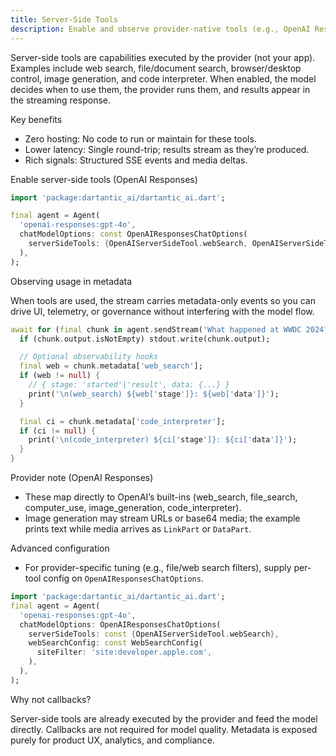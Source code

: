 ```yaml
---
title: Server-Side Tools
description: Enable and observe provider-native tools (e.g., OpenAI Responses built-ins) with a single switch.
---
```


Server-side tools are capabilities executed by the provider (not your app). Examples include web search, file/document search, browser/desktop control, image generation, and code interpreter. When enabled, the model decides when to use them, the provider runs them, and results appear in the streaming response.

Key benefits

- Zero hosting: No code to run or maintain for these tools.
- Lower latency: Single round-trip; results stream as they’re produced.
- Rich signals: Structured SSE events and media deltas.

Enable server-side tools (OpenAI Responses)

```dart
import 'package:dartantic_ai/dartantic_ai.dart';

final agent = Agent(
  'openai-responses:gpt-4o',
  chatModelOptions: const OpenAIResponsesChatOptions(
    serverSideTools: {OpenAIServerSideTool.webSearch, OpenAIServerSideTool.imageGeneration},
  ),
);
```

Observing usage in metadata

When tools are used, the stream carries metadata-only events so you can drive UI, telemetry, or governance without interfering with the model flow.

```dart
await for (final chunk in agent.sendStream('What happened at WWDC 2024?')) {
  if (chunk.output.isNotEmpty) stdout.write(chunk.output);

  // Optional observability hooks
  final web = chunk.metadata['web_search'];
  if (web != null) {
    // { stage: 'started'|'result', data: {...} }
    print('\n(web_search) ${web['stage']}: ${web['data']}');
  }

  final ci = chunk.metadata['code_interpreter'];
  if (ci != null) {
    print('\n(code_interpreter) ${ci['stage']}: ${ci['data']}');
  }
}
```

Provider note (OpenAI Responses)

- These map directly to OpenAI’s built-ins (web_search, file_search, computer_use, image_generation, code_interpreter).
- Image generation may stream URLs or base64 media; the example prints text while media arrives as `LinkPart` or `DataPart`.

Advanced configuration

- For provider-specific tuning (e.g., file/web search filters), supply per-tool config on `OpenAIResponsesChatOptions`.

```dart
import 'package:dartantic_ai/dartantic_ai.dart';
final agent = Agent(
  'openai-responses:gpt-4o',
  chatModelOptions: OpenAIResponsesChatOptions(
    serverSideTools: const {OpenAIServerSideTool.webSearch},
    webSearchConfig: const WebSearchConfig(
      siteFilter: 'site:developer.apple.com',
    ),
  ),
);
```

Why not callbacks?

Server-side tools are already executed by the provider and feed the model directly. Callbacks are not required for model quality. Metadata is exposed purely for product UX, analytics, and compliance.
